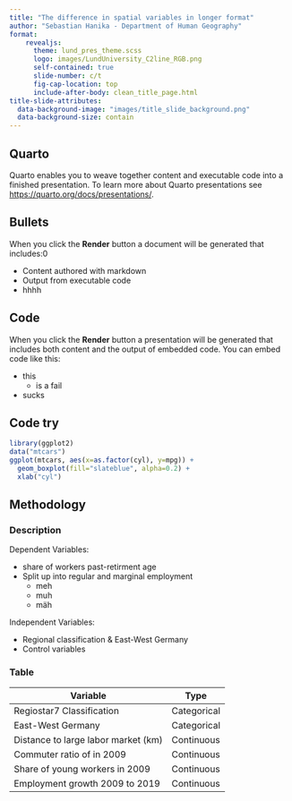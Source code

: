 ```yaml
---
title: "The difference in spatial variables in longer format"
author: "Sebastian Hanika - Department of Human Geography"
format:
    revealjs:
      theme: lund_pres_theme.scss
      logo: images/LundUniversity_C2line_RGB.png
      self-contained: true
      slide-number: c/t
      fig-cap-location: top
      include-after-body: clean_title_page.html
title-slide-attributes:
  data-background-image: "images/title_slide_background.png"
  data-background-size: contain
---
```


## Quarto

Quarto enables you to weave together content and executable code into a finished presentation. To learn more about Quarto presentations see <https://quarto.org/docs/presentations/>.

## Bullets

When you click the **Render** button a document will be generated that includes:0

-   Content authored with markdown
-   Output from executable code
-   hhhh

## Code

When you click the **Render** button a presentation will be generated that includes both content and the output of embedded code. You can embed code like this:

- this 
  - is a fail
- sucks

## Code try

```r
library(ggplot2)
data("mtcars")
ggplot(mtcars, aes(x=as.factor(cyl), y=mpg)) + 
  geom_boxplot(fill="slateblue", alpha=0.2) + 
  xlab("cyl")

```




## Methodology

::: panel-tabset
### Description

Dependent Variables:

-   share of workers past-retirment age
-   Split up into regular and marginal employment
    - meh
    - muh
    - mäh

Independent Variables:

-   Regional classification & East-West Germany
-   Control variables

### Table

| Variable                            | Type        |
|-------------------------------------|-------------|
| Regiostar7 Classification           | Categorical |
| East-West Germany                   | Categorical |
| Distance to large labor market (km) | Continuous  |
| Commuter ratio of in 2009           | Continuous  |
| Share of young workers in 2009      | Continuous  |
| Employment growth 2009 to 2019      | Continuous  |
:::
